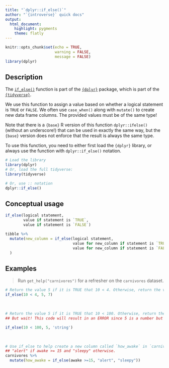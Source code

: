 ```yaml
---
title: "`dplyr::if_else()`"
author: "`{introverse}` quick docs"
output: 
  html_document:
    highlight: pygments
    theme: flatly
---
```



```r
knitr::opts_chunk$set(echo = TRUE, 
                      warning = FALSE, 
                      message = FALSE)
library(dplyr)
```


## Description

The [`if_else()`](https://dplyr.tidyverse.org/reference/if_else.html) function is part of the [`{dplyr}`](https://dplyr.tidyverse.org/) package, which is part of the [`{tidyverse}`](https://www.tidyverse.org/).

We use this function to assign a value based on whether a logical statement is `TRUE` or `FALSE`. We often use `case_when()` along with `mutate()` to create new data frame columns. The provided values must be of the same type! 

Note that there is a `{base}` R version of this function `dplyr::ifelse()` (without an underscore!) that can be used in exactly the same way, but the `{base}` version does not enforce that the result is always the same type.



<!-- Add the following if the topic is a function that does NOT come with base R, and uncomment/fill in the subsequent multiline HTML comment: -->
To use this function, you need to either first load the `{dplyr}` library, or always use the function with `dplyr::if_else()` notation.

```r
# Load the library
library(dplyr)
# Or, load the full tidyverse:
library(tidyverse)

# Or, use :: notation
dplyr::if_else()
```


## Conceptual usage 

```r
if_else(logical statement, 
        value if statement is `TRUE`, 
        value if statement is `FALSE`)

tibble %>%
  mutate(new_column = if_else(logical statement, 
                              value for new_column if statement is `TRUE`, 
                              value for new_column if statement is `FALSE`)
  )

```

## Examples

> Run `get_help("carnivores")` for a refresher on the `carnivores` dataset.

```r
# Return the value 5 if it is TRUE that 10 < 4. Otherwise, return the value 7.
if_else(10 < 4, 5, 7)
```

<br>  <!-- Do not delete the <br>, and make sure to keep the previous and following lines blank. -->


```r
# Return the value 5 if it is TRUE that 10 < 100. Otherwise, return the value 'string'. 
## But wait! This code will result in an ERROR since 5 is a number but 'string' is character (different types!)",

if_else(10 < 100, 5, 'string')
```

<br> 


```r
# Use if_else to help create a new column called `how_awake` in `carnivores` that will be:
## "alert" if awake >= 15 and "sleepy" otherwise.
carnivores %>%
  mutate(how_awake = if_else(awake >=15, "alert", "sleepy"))
```